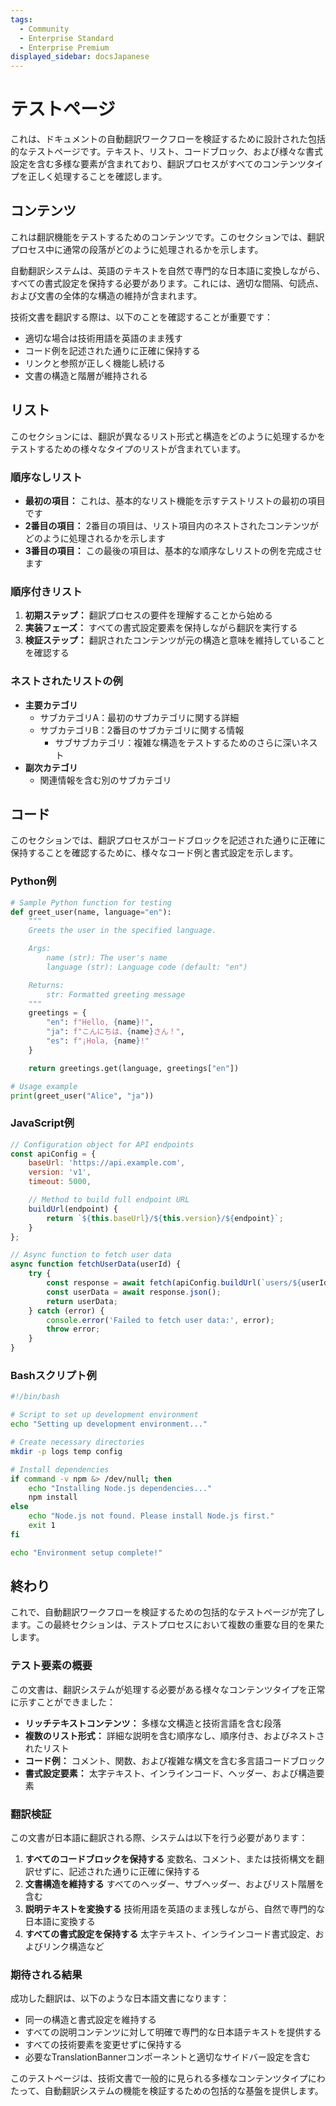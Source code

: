 ```yaml
---
tags:
  - Community
  - Enterprise Standard
  - Enterprise Premium
displayed_sidebar: docsJapanese
---
```



<TranslationBanner />

# テストページ

これは、ドキュメントの自動翻訳ワークフローを検証するために設計された包括的なテストページです。テキスト、リスト、コードブロック、および様々な書式設定を含む多様な要素が含まれており、翻訳プロセスがすべてのコンテンツタイプを正しく処理することを確認します。

## コンテンツ

これは翻訳機能をテストするためのコンテンツです。このセクションでは、翻訳プロセス中に通常の段落がどのように処理されるかを示します。

自動翻訳システムは、英語のテキストを自然で専門的な日本語に変換しながら、すべての書式設定を保持する必要があります。これには、適切な間隔、句読点、および文書の全体的な構造の維持が含まれます。

技術文書を翻訳する際は、以下のことを確認することが重要です：

- 適切な場合は技術用語を英語のまま残す
- コード例を記述された通りに正確に保持する
- リンクと参照が正しく機能し続ける
- 文書の構造と階層が維持される

## リスト

このセクションには、翻訳が異なるリスト形式と構造をどのように処理するかをテストするための様々なタイプのリストが含まれています。

### 順序なしリスト

- **最初の項目：** これは、基本的なリスト機能を示すテストリストの最初の項目です
- **2番目の項目：** 2番目の項目は、リスト項目内のネストされたコンテンツがどのように処理されるかを示します
- **3番目の項目：** この最後の項目は、基本的な順序なしリストの例を完成させます

### 順序付きリスト

1. **初期ステップ：** 翻訳プロセスの要件を理解することから始める
2. **実装フェーズ：** すべての書式設定要素を保持しながら翻訳を実行する
3. **検証ステップ：** 翻訳されたコンテンツが元の構造と意味を維持していることを確認する

### ネストされたリストの例

- **主要カテゴリ**
  - サブカテゴリA：最初のサブカテゴリに関する詳細
  - サブカテゴリB：2番目のサブカテゴリに関する情報
    - サブサブカテゴリ：複雑な構造をテストするためのさらに深いネスト
- **副次カテゴリ**
  - 関連情報を含む別のサブカテゴリ

## コード

このセクションでは、翻訳プロセスがコードブロックを記述された通りに正確に保持することを確認するために、様々なコード例と書式設定を示します。

### Python例

```python
# Sample Python function for testing
def greet_user(name, language="en"):
    """
    Greets the user in the specified language.

    Args:
        name (str): The user's name
        language (str): Language code (default: "en")

    Returns:
        str: Formatted greeting message
    """
    greetings = {
        "en": f"Hello, {name}!",
        "ja": f"こんにちは、{name}さん！",
        "es": f"¡Hola, {name}!"
    }

    return greetings.get(language, greetings["en"])

# Usage example
print(greet_user("Alice", "ja"))
```

### JavaScript例

```javascript
// Configuration object for API endpoints
const apiConfig = {
    baseUrl: 'https://api.example.com',
    version: 'v1',
    timeout: 5000,

    // Method to build full endpoint URL
    buildUrl(endpoint) {
        return `${this.baseUrl}/${this.version}/${endpoint}`;
    }
};

// Async function to fetch user data
async function fetchUserData(userId) {
    try {
        const response = await fetch(apiConfig.buildUrl(`users/${userId}`));
        const userData = await response.json();
        return userData;
    } catch (error) {
        console.error('Failed to fetch user data:', error);
        throw error;
    }
}
```

### Bashスクリプト例

```bash
#!/bin/bash

# Script to set up development environment
echo "Setting up development environment..."

# Create necessary directories
mkdir -p logs temp config

# Install dependencies
if command -v npm &> /dev/null; then
    echo "Installing Node.js dependencies..."
    npm install
else
    echo "Node.js not found. Please install Node.js first."
    exit 1
fi

echo "Environment setup complete!"
```

## 終わり

これで、自動翻訳ワークフローを検証するための包括的なテストページが完了します。この最終セクションは、テストプロセスにおいて複数の重要な目的を果たします。

### テスト要素の概要

この文書は、翻訳システムが処理する必要がある様々なコンテンツタイプを正常に示すことができました：

- **リッチテキストコンテンツ：** 多様な文構造と技術言語を含む段落
- **複数のリスト形式：** 詳細な説明を含む順序なし、順序付き、およびネストされたリスト
- **コード例：** コメント、関数、および複雑な構文を含む多言語コードブロック
- **書式設定要素：** 太字テキスト、インラインコード、ヘッダー、および構造要素

### 翻訳検証

この文書が日本語に翻訳される際、システムは以下を行う必要があります：

1. **すべてのコードブロックを保持する** 変数名、コメント、または技術構文を翻訳せずに、記述された通りに正確に保持する
2. **文書構造を維持する** すべてのヘッダー、サブヘッダー、およびリスト階層を含む
3. **説明テキストを変換する** 技術用語を英語のまま残しながら、自然で専門的な日本語に変換する
4. **すべての書式設定を保持する** 太字テキスト、インラインコード書式設定、およびリンク構造など

### 期待される結果

成功した翻訳は、以下のような日本語文書になります：

- 同一の構造と書式設定を維持する
- すべての説明コンテンツに対して明確で専門的な日本語テキストを提供する
- すべての技術要素を変更せずに保持する
- 必要なTranslationBannerコンポーネントと適切なサイドバー設定を含む

このテストページは、技術文書で一般的に見られる多様なコンテンツタイプにわたって、自動翻訳システムの機能を検証するための包括的な基盤を提供します。